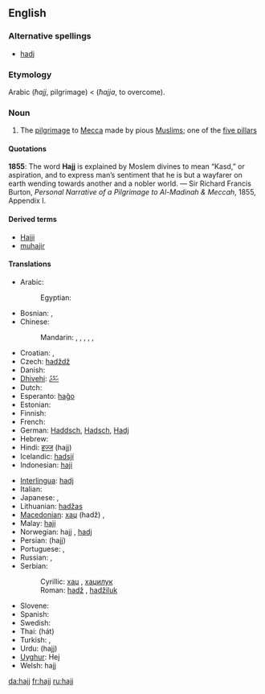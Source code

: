 ==English==

===Alternative spellings===
* [[hadj]]

===Etymology===
Arabic {{Arab|[[حج]]}} (''ħajj'', pilgrimage) < {{Arab|[[حج]]}} (''ħajja'', to overcome).

===Noun===
{{wikipedia}}
{{en-noun|hajjes}}

# {{Islam}} The [[pilgrimage]] to [[Mecca]] made by pious [[Muslim]]s; one of the [[five pillars]]

====Quotations====
'''1855''': The word '''Hajj''' is explained by Moslem divines to mean “Kasd,” or aspiration, and to express man’s sentiment that he is but a wayfarer on earth wending towards another and a nobler world. &mdash; Sir Richard Francis Burton, ''Personal Narrative of a Pilgrimage to Al-Madinah & Meccah'', 1855, Appendix I.

====Derived terms====
* [[Hajji]]
* [[muhajir]]

====Translations====
{{trans-top|pilgrimage to Mecca}}
* Arabic: {{t|ar|حج|m|tr=Hajj|sc=Arab}}
*: Egyptian: {{t|ar|حج|m|tr=Hagg|sc=Arab}}
* Bosnian: {{t-|bs|hadž|m}}, {{t-|bs|hadžiluk|m}}
* Chinese:
*: Mandarin: {{t|zh|朝覲|sc=Hani}},  {{t|zh|朝觐|tr=cháojìn|sc=Hani}},  {{t|zh|朝聖|sc=Hani}},  {{t|zh|朝圣|tr=cháoshèng|sc=Hani}},  {{t|zh|麥加朝聖|sc=Hani}},  {{t|zh|麦加朝圣|tr=Màijiā cháoshèng|sc=Hani}}
* Croatian: {{t-|hr|hadž|m}}, {{t-|hr|hadžiluk|m}}
* Czech: [[hadždž]] {{m}}
* Danish: {{t+|da|hajj|c}}
* [[Dhivehi]]: [[ޙައްޖު]]
* Dutch: {{t-|nl|hadj|m}}
* Esperanto: [[haĝo]]
* Estonian: {{t-|et|hadž}}
* Finnish: {{t-|fi|hadž}}
* French: {{t+|fr|hajj|m}}
* German: [[Haddsch]], [[Hadsch]], [[Hadj]] {{m}}
* Hebrew: {{t-|he|חג׳|m|sc=Hebr}}
* Hindi: [[हज्ज]] (hajj) {{m}}
* Icelandic: [[hadsjí]] {{n}}
* Indonesian: [[haji]]
{{trans-mid}}
* [[Interlingua]]: [[hadj]]
* Italian: {{t-|it|hajj|m}}
* Japanese: {{t|ja|ハッジ|tr=hajji|sc=Jpan}},  {{t|ja|メッカ巡礼|tr=Mekka-junrei|sc=Jpan}}
* Lithuanian: [[hadžas]] {{g|Lithuanian}}
* [[Macedonian]]: [[хаџ]] (hadž) {{m}},  {{t|mk|аџилак|m|tr=ádžilak|sc=Cyrl|xs=Macedonian}}
* Malay: [[haji]]
* Norwegian: hajj {{m}} {{italbrac|Bokmål}}, [[hadj]] {{m}} {{italbrac|Nynorsk}}
* Persian: {{fa-Arab|[[حج]]}} (hajj)
* Portuguese: {{t-|pt|hajj|m}}, {{t-|pt|hadj|m}}
* Russian: {{t|ru|хадж|m|tr=xadž|sc=Cyrl}},  {{t|ru|паломничество в Мекку|n|tr=palómničestvo v Mékku|sc=Cyrl}}
* Serbian:
*: Cyrillic: [[хаџ#Serbian|хаџ]] {{m}}, [[хаџилук]] {{m}}
*: Roman: [[hadž#Serbian|hadž]] {{m}}, [[hadžiluk]] {{m}}
* Slovene: {{t-|sl|hadž|m}}
* Spanish: {{t-|es|hajj|m}}
* Swedish: {{t-|sv|hajj|c}}
* Thai: {{Thai|[[ฮัจญ์]]}} (hát)
* Turkish: {{t+|tr|hac}}, {{t+|tr|hacılık}}
* Urdu: {{ur-Arab|[[حج]]}} (hajj) {{m}}
* [[Uyghur]]: Hej
* Welsh: hajj {{g|Welsh}}
{{trans-bottom}}

[[da:hajj]]
[[fr:hajj]]
[[ru:hajj]]